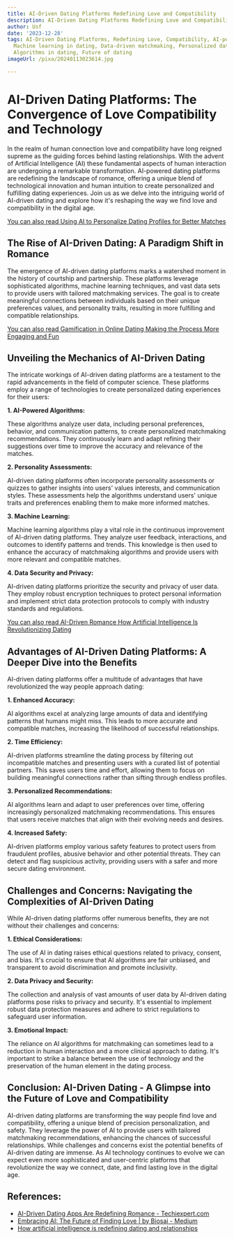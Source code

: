 ```yaml
---
title: AI-Driven Dating Platforms Redefining Love and Compatibility
description: AI-Driven Dating Platforms Redefining Love and Compatibility
author: Usf
date: '2023-12-28'
tags: AI-Driven Dating Platforms, Redefining Love, Compatibility, AI-powered dating,
  Machine learning in dating, Data-driven matchmaking, Personalized dating experiences,
  Algorithms in dating, Future of dating
imageUrl: /pixa/20240113023614.jpg

---
```

# AI-Driven Dating Platforms: The Convergence of Love Compatibility and Technology

In the realm  of human connection  love and compatibility have long reigned supreme as the guiding forces behind lasting relationships. With the advent of Artificial  Intelligence (AI) these fundamental  aspects of human  interaction are undergoing a  remarkable transformation. AI-powered dating platforms are redefining the landscape of romance, offering a unique blend of technological innovation and human  intuition to  create personalized and fulfilling dating  experiences. Join us as we delve into the intriguing world  of AI-driven  dating and explore how it's reshaping the way we find love  and compatibility in the digital age.

[You can also read Using AI to Personalize Dating Profiles for Better Matches](Using%20AI%20to%20Personalize%20Dating%20Profiles%20for%20Better%20Matches)


## The Rise of  AI-Driven Dating: A Paradigm  Shift in Romance

The emergence of AI-driven  dating platforms marks a watershed moment in the history of courtship and partnership.  These platforms leverage sophisticated algorithms, machine learning techniques, and vast data sets to provide users with tailored matchmaking services. The goal is to create meaningful  connections between individuals based on their unique preferences values, and personality traits, resulting in more  fulfilling and  compatible relationships.

[You can  also read Gamification in Online Dating Making the Process More Engaging and  Fun](Gamification%20in%20Online%20Dating%20Making%20the%20Process%20More%20Engaging%20and%20Fun)


##  Unveiling  the Mechanics of AI-Driven Dating

The intricate workings of AI-driven dating platforms are a testament to the rapid advancements in the  field of computer  science. These platforms employ a range of technologies to create  personalized dating experiences for their users:

**1. AI-Powered Algorithms:**

These algorithms analyze user data,  including personal preferences,  behavior, and communication patterns,  to create personalized matchmaking recommendations. They continuously learn and adapt refining their suggestions over time to  improve the accuracy and relevance of the matches.

**2. Personality Assessments:**

AI-driven dating platforms often incorporate personality assessments or quizzes to gather insights into users' values interests, and communication styles. These assessments help the algorithms understand users' unique traits and preferences  enabling  them  to  make more informed matches.

**3. Machine Learning:**

Machine learning algorithms play a vital role in the  continuous  improvement of AI-driven dating  platforms. They analyze user feedback, interactions, and outcomes to  identify patterns and trends. This knowledge is then used to enhance the accuracy of matchmaking algorithms  and provide users with more relevant and  compatible matches.

**4. Data Security and Privacy:**

AI-driven dating platforms prioritize the security and privacy of user data. They employ robust encryption techniques to protect personal information and implement strict data protection protocols to comply with industry standards and regulations.

[You can also read AI-Driven Romance How Artificial Intelligence Is Revolutionizing Dating](AI-Driven%20Romance%20How%20Artificial%20Intelligence%20Is%20Revolutionizing%20Dating)


## Advantages of AI-Driven Dating Platforms:  A  Deeper  Dive into the Benefits

AI-driven dating platforms offer a  multitude of advantages that have revolutionized the way people approach dating:

**1. Enhanced Accuracy:**

AI algorithms excel  at analyzing large amounts of data and  identifying patterns that humans might miss. This leads  to more accurate  and compatible matches, increasing the  likelihood of  successful  relationships.

**2. Time  Efficiency:**

AI-driven platforms streamline the dating process by filtering out incompatible matches and presenting users with a curated list of potential partners.  This saves users time and effort, allowing them to focus on building meaningful connections rather than sifting through  endless profiles.

**3. Personalized  Recommendations:**

AI algorithms learn and adapt to user  preferences over time, offering increasingly personalized matchmaking recommendations. This ensures that users receive matches that align with their evolving needs  and desires.

**4. Increased Safety:**

AI-driven platforms employ various safety features to protect users from fraudulent profiles, abusive behavior and other potential  threats. They can  detect and flag suspicious activity, providing users with  a safer and more secure dating environment.

## Challenges and Concerns: Navigating the Complexities of AI-Driven Dating

While AI-driven  dating platforms offer numerous benefits, they are not without their  challenges and concerns:

**1. Ethical Considerations:**

The use of AI in dating raises ethical questions related to privacy, consent, and bias. It's crucial  to ensure that AI algorithms are fair unbiased, and transparent to avoid discrimination and promote inclusivity.

**2. Data Privacy and Security:**

The collection and analysis of vast  amounts of user data by AI-driven dating platforms pose risks to privacy and  security. It's essential to implement robust data protection measures  and adhere  to strict  regulations to safeguard user information.

**3. Emotional Impact:**

The reliance on AI algorithms for  matchmaking can sometimes lead  to a  reduction in  human interaction and a more clinical approach to dating. It's important to strike a balance  between the use of technology  and the preservation of the human  element in the dating process.

## Conclusion: AI-Driven Dating - A Glimpse into the Future of Love and Compatibility

AI-driven dating  platforms are transforming the way people find love and compatibility, offering a unique blend of precision personalization, and  safety. They leverage the power of  AI to provide users with tailored matchmaking recommendations, enhancing the chances of successful relationships. While challenges and concerns exist  the potential benefits of AI-driven dating are  immense. As AI technology continues to evolve we can expect even more sophisticated and user-centric platforms that revolutionize the way we connect, date,  and find lasting love in the digital age.

## References:
- [AI-Driven Dating Apps Are Redefining Romance - Techiexpert.com](https://www.techiexpert.com/ai-driven-dating-apps-are-redefining-romance/)
- [Embracing AI: The Future of Finding Love | by Biosai - Medium](https://medium.com/@biosai/embracing-ai-the-future-of-finding-love-d8a46e5954c8)
- [How artificial intelligence is redefining dating and relationships](https://www.indiatoday.in/india-today-insight/story/how-artificial-intelligence-is-redefining-dating-and-relationships-1874015-2021-11-08)
